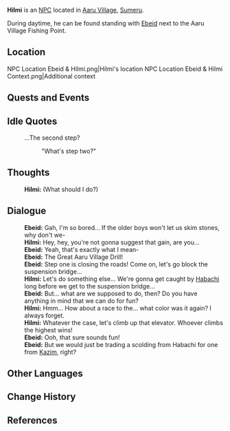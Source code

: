 {{Meta
<!-- Remove this template after adding the missing info -->
|missing_NPC_profile  = yes
}}
{{Character Infobox
|type             = NPC <!-- NPC, Quest NPC, or Event NPC -->
|image            = NPC Hilmi.png
|realname         = <!-- Optional, if different from in-game name -->
|deceased         = <!-- Past (for deceased prior to events of the game) or free response -->
|region           = Sumeru
|location         = <!-- Where the character appears, if different from Region -->
|affiliation      = 
|title            = 

|ancestry         = <!-- Clan/family -->
|father           = 
|mother           = 
|spouse           = 
|sibling          = 
|child            = 
|relative         = 

|voiceEN          = [https://www.abbeyveffer.com/ Abbey Veffer]<ref name="Abbey Veffer">Twitter: [https://twitter.com/VultureVocals/status/1585728610396037121 EN VA Self Announcement]</ref>
|voiceCN          = 
|voiceJP          = 
|dialoguereward   = 
}}
'''Hilmi''' is an [[NPC]] located in [[Aaru Village]], [[Sumeru]].

During daytime, he can be found standing with [[Ebeid]] next to the Aaru Village Fishing Point.

==Location==
<gallery hideaddbutton="true" captionalign="center">
NPC Location Ebeid & Hilmi.png|Hilmi's location
NPC Location Ebeid & Hilmi Context.png|Additional context
</gallery>
<!--
==Profile==
Detailed story/lore information goes here.
''(To be added.)''

===Personality===
''(To be added.)''

===Appearance===
Keep appearance section short and concise. Limit to 2 paragraphs with 3-4 sentences each.
''(To be added.)''
-->
==Quests and Events==
{{Quests and Events}}

==Idle Quotes==
{{Dialogue start}}
: {{DIcon|Idle}} ...The second step?
:: {{A|VO Hilmi 01.ogg}} "What's step two?"
{{Dialogue end}}

==Thoughts==
{{All Schemes to Know Explanation|name=Hilmi}}
{{Dialogue start}}
:{{A|VO Hilmi All Schemes to Know 01.ogg}} '''Hilmi:''' (What should I do?)
{{Dialogue end}}

==Dialogue==
{{Dialogue start}}
:'''Ebeid:''' Gah, I'm so bored... If the older boys won't let us skim stones, why don't we-
:'''Hilmi:''' Hey, hey, you're not gonna suggest that gain, are you...
:'''Ebeid:''' Yeah, that's exactly what I mean-
:'''Ebeid:''' The Great Aaru Village Drill!
:'''Ebeid:''' Step one is closing the roads! Come on, let's go block the suspension bridge...
:'''Hilmi:''' Let's do something else... We're gonna get caught by [[Habachi]] long before we get to the suspension bridge...
:'''Ebeid:''' But... what are we supposed to do, then? Do you have anything in mind that we can do for fun?
:'''Hilmi:''' Hmm... How about a race to the... what color was it again? I always forget.
:'''Hilmi:''' Whatever the case, let's climb up that elevator. Whoever climbs the highest wins!
:'''Ebeid:''' Ooh, that sure sounds fun!
:'''Ebeid:''' But we would just be trading a scolding from Habachi for one from [[Kazim]], right?
{{Dialogue end}}
<!--
==Event Dialogue==
===Event Name===
{{Dialogue start}}
:'''{{subst:PAGENAME}}:'''
{{Dialogue end}}

==Trivia==
* 
-->
==Other Languages==
{{Other Languages
|default_hidden = 1
|en      = Hilmi
|zhs     = 希尔米
|zhs_rm  = Xī'ěrmǐ
|zht     = 希爾米
|zht_rm  = Xī'ěrmǐ
|ja      = ヒルミ
|ja_rm   = Hirumi
|ko      = 힐미
|ko_rm   = Hilmi
|es      = Hilmi
|fr      = Hilmi
|ru      = Хилми
|th      = Hilmi
|vi      = Hilmi
|de      = Hilmi
|id      = Hilmi
|pt      = Hilmi
|tr      = Hilmi
|it      = Hilmi
}}

==Change History==
{{Change History|3.1}}

==References==
{{Reflist}}
